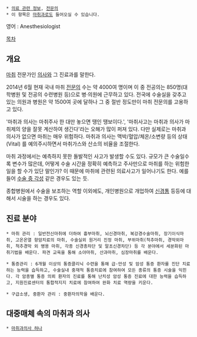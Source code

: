  * [[의료 관련 정보]], [[전문의]]
 * 이 항목은 [[마취과]]로도 들어오실 수 있습니다.

영어 : Anesthesiologist

[[목차]]

== 개요 ==
[[마취]] 전문가인 [[의사]]와 그 진료과를 말한다.

2014년 6월 현재 국내 마취 [[전문의]] 수는 약 4000여 명이며 이 중 전공의는 850명(대학병원 및 전공의 수련병원 등)으로 병·의원에 근무하고 있다. 전국에 수술실을 갖추고 있는 의원과 병원은 약 1500여 곳에 달하나 그 중 절반 정도만이 마취 전문의를 고용하고 있다.

'마취과 의사는 마취주사 한 대만 놓으면 땡인 땡보이다.', '마취사고는 마취과 의사가 마취제의 양을 잘못 계산하여 생긴다'라는 오해가 많이 퍼져 있다. 다만 실제로는 마취과 의사가 없으면 마취는 매우 위험하다. 마취과 의사는 맥박/혈압/체온/소변량 등의 상태(Vital) 를 예의주시하면서 마취가스와 산소의 비율을 조절한다.

마취 과정에서는 예측하지 못한 돌발적인 사고가 발생할 수도 있다. 규모가 큰 수술일수록 변수가 많은데, 어떻게 수술 시간을 정확히 예측하고 주사만으로 마취를 하는 위험한 일을 할 수가 있단 말인가? 이 때문에 마취에 관련된 의료사고가 일어나기도 한다. 예를 들어 [[수술 중 각성]] 같은 경우도 있는 듯.

종합병원에서 수술을 보조하는 역할 이외에도, 개인병원으로 개업하여 [[신경통]] 등등에 대해서 시술을 하는 경우도 있다.

== 진료 분야 ==
 * 마취 관리 : 일반전신마취에 더하여 흉부마취, 뇌신경마취, 복강경수술마취, 장기이식마취, 고온온열 항암치료의 마취, 수술실외 원거리 진정 마취, 부위마취(척추마취, 경막외마취, 척추경막 외 병용 마취, 각종 신경총차단 및 말초신경차단) 등 각 분야에서 세분화된 마취기법을 배운다. 파견 교육을 통해 소아마취, 산과마취, 심장마취를 배운다.

 * 통증관리 : 6개월 이상의 통증클리닉 수련을 통해 급·만성 및 암성 통증 환자를 진단 치료하는 능력을 습득하고, 수술실내 중재적 통증치료에 참여하여 모든 종류의 통증 시술을 익힌다. 각 암종별 통증 의뢰 환자의 진료를 통해 난치성 암성 통증 진료에 대한 능력을 습득하고, 지원진료센터의 통합적지지 치료에 참여하여 완화 치료 역량을 키운다.

 * 구급소생, 중환자 관리 : 중환자의학을 배운다.

== 대중매체 속의 마취과 의사 ==
 * [[마취과의사 하나]]
